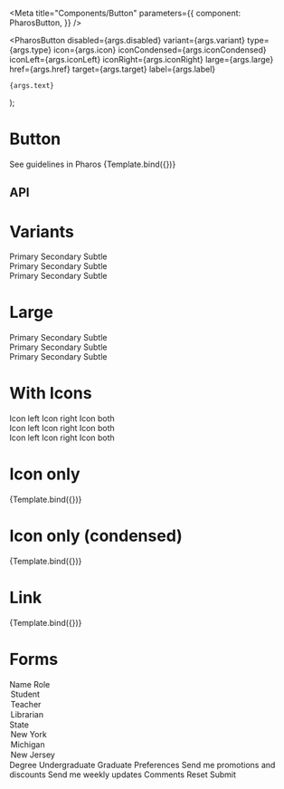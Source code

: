 


<Meta
  title="Components/Button"
  parameters={{
    component: PharosButton,
  }}
/>

  <PharosButton
    disabled={args.disabled}
    variant={args.variant}
    type={args.type}
    icon={args.icon}
    iconCondensed={args.iconCondensed}
    iconLeft={args.iconLeft}
    iconRight={args.iconRight}
    large={args.large}
    href={args.href}
    target={args.target}
    label={args.label}
  >
    {args.text}
  </PharosButton>
);

# Button

<PharosLink href="https://www.jstor.org/pharos/components/button" target="_blank">
  See guidelines in Pharos
</PharosLink>

<Canvas>
  <Story
    name="Base"
    argTypes={{
      variant: {
        options: ['primary', 'secondary', 'subtle'],
        control: {
          type: 'inline-radio',
        },
        defaultValue: 'primary',
      },
      type: {
        options: ['button', 'submit', 'reset'],
        control: {
          type: 'inline-radio',
        },
        defaultValue: 'button',
      },
      iconLeft: {
        options: iconNames,
        control: {
          type: 'select',
        },
      },
      iconRight: {
        options: iconNames,
        control: {
          type: 'select',
        },
      },
    }}
    args={{
      text: 'I am a button',
      disabled: false,
      large: false,
    }}
  >
    {Template.bind({})}
  </Story>
</Canvas>

## API

<ArgsTable of={PharosButton} />

# Variants

<Canvas withToolbar>
  <Story name="Variants">
    <div
      style={{
        display: 'grid',
        gridGap: '2rem',
        gridTemplateColumns: 'repeat(3, 200px)',
      }}
    >
      <div style={{ padding: '1rem', display: 'grid', gridGap: '1.5rem' }}>
        <PharosButton name="primary">Primary</PharosButton>
        <PharosButton name="secondary" variant="secondary">
          Secondary
        </PharosButton>
        <PharosButton name="subtle" variant="subtle">
          Subtle
        </PharosButton>
      </div>
      <div style={{ padding: '1rem', display: 'grid', gridGap: '1.5rem' }}>
        <PharosButton name="primary-disabled" disabled>
          Primary
        </PharosButton>
        <PharosButton name="secondary-disabled" variant="secondary" disabled>
          Secondary
        </PharosButton>
        <PharosButton name="subtle-disabled" variant="subtle" disabled>
          Subtle
        </PharosButton>
      </div>
      <div
        style={{
          backgroundColor: '#000000',
          padding: '1rem',
          display: 'grid',
          gridGap: '1.5rem',
        }}
      >
        <PharosButton name="primary-on-background" onBackground>
          Primary
        </PharosButton>
        <PharosButton name="secondary-on-background" variant="secondary" onBackground>
          Secondary
        </PharosButton>
        <PharosButton name="subtle-on-background" variant="subtle" onBackground>
          Subtle
        </PharosButton>
      </div>
    </div>
  </Story>
</Canvas>

# Large

<Canvas withToolbar>
  <Story name="Large">
    <div
      style={{
        display: 'grid',
        gridGap: '2rem',
        gridTemplateColumns: 'repeat(3, 200px)',
      }}
    >
      <div style={{ padding: '1rem', display: 'grid', gridGap: '1.5rem' }}>
        <PharosButton name="large-primary" large>
          Primary
        </PharosButton>
        <PharosButton name="large-secondary" variant="secondary" large>
          Secondary
        </PharosButton>
        <PharosButton name="large-subtle" variant="subtle" large>
          Subtle
        </PharosButton>
      </div>
      <div style={{ padding: '1rem', display: 'grid', gridGap: '1.5rem' }}>
        <PharosButton name="large-primary-disabled" large disabled>
          Primary
        </PharosButton>
        <PharosButton name="large-secondary-disabled" variant="secondary" large disabled>
          Secondary
        </PharosButton>
        <PharosButton name="large-subtle-disabled" variant="subtle" large disabled>
          Subtle
        </PharosButton>
      </div>
      <div
        style={{
          backgroundColor: '#000000',
          padding: '1rem',
          display: 'grid',
          gridGap: '1.5rem',
        }}
      >
        <PharosButton name="large-primary-on-background" large onBackground>
          Primary
        </PharosButton>
        <PharosButton name="large-secondary-on-background" variant="secondary" large onBackground>
          Secondary
        </PharosButton>
        <PharosButton name="large-subtle-on-background" variant="subtle" large onBackground>
          Subtle
        </PharosButton>
      </div>
    </div>
  </Story>
</Canvas>

# With Icons

<Canvas withToolbar>
  <Story name="With Icons">
    <div
      style={{
        display: 'grid',
        gridGap: '2rem',
        gridTemplateColumns: 'repeat(3, 200px)',
      }}
    >
      <div style={{ padding: '1rem', display: 'grid', gridGap: '1.5rem' }}>
        <PharosButton name="primary-icon-left" iconLeft="download">
          Icon left
        </PharosButton>
        <PharosButton name="primary-icon-right" iconRight="chevron-down">
          Icon right
        </PharosButton>
        <PharosButton name="primary-icon-both" iconRight="chevron-down" iconLeft="view-gallery">
          Icon both
        </PharosButton>
      </div>
      <div style={{ padding: '1rem', display: 'grid', gridGap: '1.5rem' }}>
        <PharosButton name="primary-icon-left-disabled" iconLeft="download" disabled>
          Icon left
        </PharosButton>
        <PharosButton name="primary-icon-right-disabled" iconRight="chevron-down" disabled>
          Icon right
        </PharosButton>
        <PharosButton
          name="primary-icon-both-disabled"
          iconRight="chevron-down"
          iconLeft="view-gallery"
          disabled
        >
          Icon both
        </PharosButton>
      </div>
      <div
        style={{
          backgroundColor: '#000000',
          padding: '1rem',
          display: 'grid',
          gridGap: '1.5rem',
        }}
      >
        <PharosButton name="primary-icon-left-on-background" iconLeft="download" onBackground>
          Icon left
        </PharosButton>
        <PharosButton name="primary-icon-right-on-background" iconRight="chevron-down" onBackground>
          Icon right
        </PharosButton>
        <PharosButton
          name="primary-icon-both-on-background"
          iconRight="chevron-down"
          iconLeft="view-gallery"
          onBackground
        >
          Icon both
        </PharosButton>
      </div>
    </div>
  </Story>
</Canvas>

# Icon only

<Canvas>
  <Story
    name="Icon only"
    argTypes={{
      variant: {
        options: ['primary', 'secondary', 'subtle'],
        control: {
          type: 'inline-radio',
        },
        defaultValue: 'primary',
      },
      type: {
        options: ['button', 'submit', 'reset'],
        control: {
          type: 'inline-radio',
        },
        defaultValue: 'button',
      },
      icon: {
        options: iconNames,
        control: {
          type: 'select',
        },
      },
    }}
    args={{
      icon: 'download',
      disabled: false,
      large: false,
      label: 'download',
    }}
  >
    {Template.bind({})}
  </Story>
</Canvas>

# Icon only (condensed)

<Canvas>
  <Story
    name="Icon only (condensed)"
    argTypes={{
      variant: {
        options: ['primary', 'secondary', 'subtle'],
        control: {
          type: 'inline-radio',
        },
        defaultValue: 'primary',
      },
      type: {
        options: ['button', 'submit', 'reset'],
        control: {
          type: 'inline-radio',
        },
        defaultValue: 'button',
      },
      icon: {
        options: iconNames,
        control: {
          type: 'select',
        },
      },
    }}
    args={{
      icon: 'download',
      disabled: false,
      large: false,
      label: 'download',
      iconCondensed: true,
    }}
  >
    {Template.bind({})}
  </Story>
</Canvas>

# Link

<Canvas>
  <Story
    name="Link"
    argTypes={{
      variant: {
        options: ['primary', 'secondary', 'subtle'],
        control: {
          type: 'inline-radio',
        },
        defaultValue: 'primary',
      },
      type: {
        options: ['button', 'submit', 'reset'],
        control: {
          type: 'inline-radio',
        },
        defaultValue: 'button',
      },
      iconLeft: {
        options: iconNames,
        control: {
          type: 'select',
        },
      },
      iconRight: {
        options: iconNames,
        control: {
          type: 'select',
        },
      },
    }}
    args={{
      text: 'I am a button',
      disabled: false,
      large: false,
      href: 'https://google.com',
      target: '_blank',
    }}
  >
    {Template.bind({})}
  </Story>
</Canvas>

# Forms

<Canvas withToolbar>
  <Story name="Forms">
    <div
      style={{
        display: 'grid',
        gridGap: '1rem',
        gridTemplateColumns: '300px',
      }}
    >
      <form name="my-form" action="https://httpbin.org/post" method="POST">
        <PharosTextInput name="my-text-input" required>
          <span slot="label">Name</span>
        </PharosTextInput>
        <PharosSelect name="my-select" required style={{ marginTop: '1.5rem' }}>
          <span slot="label">Role</span>
          <option value="1">Student</option>
          <option value="2">Teacher</option>
          <option value="3" selected>
            Librarian
          </option>
        </PharosSelect>
        <PharosCombobox name="my-combobox" value="2" required style={{ marginTop: '1.5rem' }}>
          <span slot="label">State</span>
          <option value="1">New York</option>
          <option value="2">Michigan</option>
          <option value="3">New Jersey</option>
        </PharosCombobox>
        <PharosRadioGroup name="my-radio-group" style={{ marginTop: '1.5rem' }}>
          <span slot="legend">Degree</span>
          <PharosRadioButton value="1">
            <span slot="label">Undergraduate</span>
          </PharosRadioButton>
          <PharosRadioButton value="2">
            <span slot="label">Graduate</span>
          </PharosRadioButton>
        </PharosRadioGroup>
        <PharosCheckboxGroup name="my-checkbox-group" style={{ marginTop: '1.5rem' }}>
          <span slot="legend">Preferences</span>
          <PharosCheckbox value="1">
            <span slot="label">Send me promotions and discounts</span>
          </PharosCheckbox>
          <PharosCheckbox value="2" checked>
            <span slot="label">Send me weekly updates</span>
          </PharosCheckbox>
        </PharosCheckboxGroup>
        <PharosTextarea name="comments" style={{ marginTop: '1.5rem' }}>
          <span slot="label">Comments</span>
        </PharosTextarea>
        <PharosButton type="reset" variant="secondary" style={{ marginTop: '1.5rem' }}>
          Reset
        </PharosButton>
        <PharosButton type="submit" style={{ marginTop: '1.5rem' }}>
          Submit
        </PharosButton>
      </form>
    </div>
  </Story>
</Canvas>
